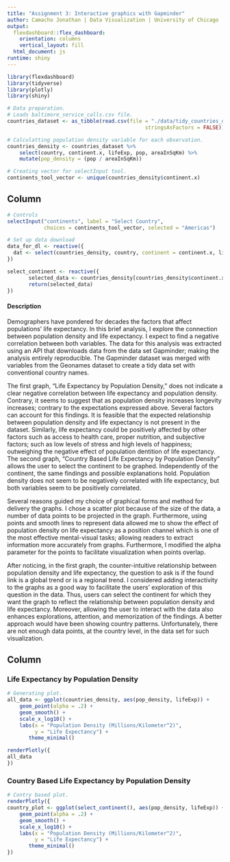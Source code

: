 ```yaml
---
title: "Assignment 3: Interactive graphics with Gapminder"
author: Camacho Jonathan | Data Visualization | University of Chicago
output: 
  flexdashboard::flex_dashboard:
    orientation: columns
    vertical_layout: fill
  html_document: js
runtime: shiny
---
```


```r
library(flexdashboard)
library(tidyverse)
library(plotly)
library(shiny)
```

```r
# Data preparation. 
# Loads baltimore_service_calls.csv file. 
countries_dataset <- as_tibble(read.csv(file = "./data/tidy_countries_dataset.csv", 
                                             stringsAsFactors = FALSE))

# Calculatting population density variable for each observation. 
countries_density <- countries_dataset %>% 
    select(country, continent.x, lifeExp, pop, areaInSqKm) %>%
    mutate(pop_density = (pop / areaInSqKm))

# Creating vector for selectInput tool.
continents_tool_vector <- unique(countries_density$continent.x)
```


Column {.sidebar}
-----------------------------------------------------------------------

```r
# Controls
selectInput("continents", label = "Select Country",
            choices = continents_tool_vector, selected = "Americas")

# Set up data download
data_for_dl <- reactive({
  dat <- select(countries_density, country, continent = continent.x, lifeExp, pupulation = pop, areaInSqKm, pop_density)
})

select_continent <- reactive({
       selected_data <- countries_density[countries_density$continent.x == input$continents, ]
       return(selected_data)
})
```

#### Description


Demographers have pondered for decades the factors that affect populations’ life expectancy. In this brief analysis, I explore the connection between population density and life expectancy. I expect to find a negative correlation between both variables. The data for this analysis was extracted using an API that downloads data from the data set Gapminder; making the analysis entirely reproducible. The Gapminder dataset was merged with variables from the Geonames dataset to create a tidy data set with conventional country names.


The first graph, “Life Expectancy by Population Density,” does not indicate a clear negative correlation between life expectancy and population density. Contrary, it seems to suggest that as population density increases longevity increases; contrary to the expectations expressed above. Several factors can account for this findings. It is feasible that the expected relationship between population density and life expectancy is not present in the dataset. Similarly, life expectancy could be positively affected by other factors such as access to health care, proper nutrition, and subjective factors; such as low levels of stress and high levels of happiness; outweighing the negative effect of population dentition of life expectancy. The second graph, “Country Based Life Expectancy by Population Density” allows the user to select the continent to be graphed. Independently of the continent, the same findings and possible explanations hold. Population density does not seem to be negatively correlated with life expectancy, but both variables seem to be positively correlated. 


Several reasons guided my choice of graphical forms and method for delivery the graphs. I chose a scatter plot because of the size of the data, a number of data points to be projected in the graph. Furthermore, using points and smooth lines to represent data allowed me to show the effect of population density on life expectancy as a position channel which is one of the most effective mental-visual tasks; allowing readers to extract information more accurately from graphs. Furthermore, I modified the alpha parameter for the points to facilitate visualization when points overlap. 


After noticing, in the first graph, the counter-intuitive relationship between population density and life expectancy, the question to ask is if the found link is a global trend or is a regional trend. I considered adding interactivity to the graphs as a good way to facilitate the users’ exploration of this question in the data. Thus, users can select the continent for which they want the graph to reflect the relationship between population density and life expectancy. Moreover, allowing the user to interact with the data also enhances explorations, attention, and memorization of the findings. A better approach would have been showing country patterns. Unfortunately, there are not enough data points, at the country level, in the data set for such visualization.

Column {data-width=350}
-----------------------------------------------------------------------

### Life Expectancy by Population Density 

```r
# Generating plot.
all_data <- ggplot(countries_density, aes(pop_density, lifeExp)) +
    geom_point(alpha = .2) +
    geom_smooth() +
    scale_x_log10() +
    labs(x = "Population Density (Millions/Kilometer^2)",
         y = "Life Expectancy") +
       theme_minimal()

renderPlotly({
all_data
})
```

### Country Based Life Expectancy by Population Density
```r
# Contry based plot.
renderPlotly({
country_plot <- ggplot(select_continent(), aes(pop_density, lifeExp)) +
    geom_point(alpha = .2) +
    geom_smooth() +
    scale_x_log10() +
    labs(x = "Population Density (Millions/Kilometer^2)",
         y = "Life Expectancy") + 
       theme_minimal()
})
```





